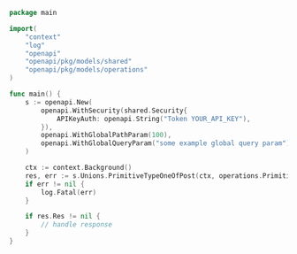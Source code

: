 ```go showLineNumbers copy filename="Primitive Type One Of Post usage example"
package main

import(
	"context"
	"log"
	"openapi"
	"openapi/pkg/models/shared"
	"openapi/pkg/models/operations"
)

func main() {
    s := openapi.New(
        openapi.WithSecurity(shared.Security{
            APIKeyAuth: openapi.String("Token YOUR_API_KEY"),
        }),
        openapi.WithGlobalPathParam(100),
        openapi.WithGlobalQueryParam("some example global query param"),
    )

    ctx := context.Background()
    res, err := s.Unions.PrimitiveTypeOneOfPost(ctx, operations.PrimitiveTypeOneOfPostRequestBody{})
    if err != nil {
        log.Fatal(err)
    }

    if res.Res != nil {
        // handle response
    }
}
```
